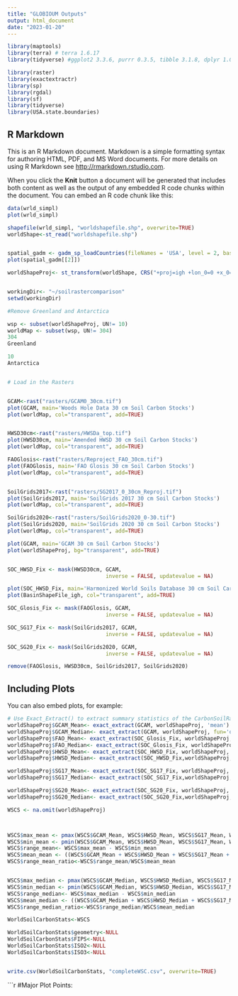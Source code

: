 ---
title: "GLOBIOUM Outputs"
output: html_document
date: "2023-01-20"
---

```{r setup, include=FALSE}
library(maptools)
library(terra) # terra 1.6.17
library(tidyverse) #ggplot2 3.3.6, purrr 0.3.5, tibble 3.1.8, dplyr 1.0.10, tidyr 1.2.1, stringr 1.4.1, readr 2.1.3, forcats 0.5.2 

library(raster)
library(exactextractr)
library(sp)
library(rgdal)
library(sf)
library(tidyverse)
library(USA.state.boundaries)
```

## R Markdown

This is an R Markdown document. Markdown is a simple formatting syntax for authoring HTML, PDF, and MS Word documents. For more details on using R Markdown see <http://rmarkdown.rstudio.com>.

When you click the **Knit** button a document will be generated that includes both content as well as the output of any embedded R code chunks within the document. You can embed an R code chunk like this:

```{r}
data(wrld_simpl)
plot(wrld_simpl)

shapefile(wrld_simpl, "worldshapefile.shp", overwrite=TRUE)
worldShape<-st_read("worldshapefile.shp") 


spatial_gadm <- gadm_sp_loadCountries(fileNames = 'USA', level = 2, basefile = './shapefiles', simplify=0.01)
plot(spatial_gadm[[2]])

worldShapeProj<- st_transform(worldShape, CRS("+proj=igh +lon_0=0 +x_0=0 +y_0=0 +datum=WGS84 +units=m +no_defs") )


workingDir<- "~/soilrastercomparison"
setwd(workingDir)

#Remove Greenland and Antarctica 

wsp <- subset(worldShapeProj, UN!= 10)
worldMap <- subset(wsp, UN!= 304)
304
Greenland

10
Antarctica


# Load in the Rasters


GCAM<-rast("rasters/GCAM0_30cm.tif")
plot(GCAM, main='Woods Hole Data 30 cm Soil Carbon Stocks')
plot(worldMap, col="transparent", add=TRUE)


HWSD30cm<-rast("rasters/HWSDa_top.tif")
plot(HWSD30cm, main='Amended HWSD 30 cm Soil Carbon Stocks')
plot(worldMap, col="transparent", add=TRUE)

FAOGlosis<-rast("rasters/Reproject_FAO_30cm.tif")
plot(FAOGlosis, main='FAO Glosis 30 cm Soil Carbon Stocks')
plot(worldMap, col="transparent", add=TRUE)


SoilGrids2017<-rast("rasters/SG2017_0_30cm_Reproj.tif")
plot(SoilGrids2017, main='SoilGrids 2017 30 cm Soil Carbon Stocks')
plot(worldMap, col="transparent", add=TRUE)

SoilGrids2020<-rast("rasters/SoilGrids2020_0-30.tif")
plot(SoilGrids2020, main='SoilGrids 2020 30 cm Soil Carbon Stocks')
plot(worldMap, col="transparent", add=TRUE)

plot(GCAM, main='GCAM 30 cm Soil Carbon Stocks')
plot(worldShapeProj, bg="transparent", add=TRUE)


SOC_HWSD_Fix <- mask(HWSD30cm, GCAM, 
                               inverse = FALSE, updatevalue = NA) 

plot(SOC_HWSD_Fix, main='Harmonized World Soils Database 30 cm Soil Carbon Stocks')
plot(BasinShapeFile_igh, col="transparent", add=TRUE)

SOC_Glosis_Fix <- mask(FAOGlosis, GCAM, 
                               inverse = FALSE, updatevalue = NA) 

SOC_SG17_Fix <- mask(SoilGrids2017, GCAM, 
                               inverse = FALSE, updatevalue = NA) 

SOC_SG20_Fix <- mask(SoilGrids2020, GCAM, 
                               inverse = FALSE, updatevalue = NA) 

remove(FAOGlosis, HWSD30cm, SoilGrids2017, SoilGrids2020)
```

## Including Plots

You can also embed plots, for example:

```{r}
# Use Exact_Extract() to extract summary statistics of the CarbonSoilRaster by each basin
worldShapeProj$GCAM_Mean<- exact_extract(GCAM, worldShapeProj, 'mean')
worldShapeProj$GCAM_Median<- exact_extract(GCAM, worldShapeProj, fun='quantile', quantiles= 0.5)
worldShapeProj$FAO_Mean<- exact_extract(SOC_Glosis_Fix, worldShapeProj, 'mean')
worldShapeProj$FAO_Median<- exact_extract(SOC_Glosis_Fix, worldShapeProj, fun='quantile', quantiles= 0.5)
worldShapeProj$HWSD_Mean<- exact_extract(SOC_HWSD_Fix, worldShapeProj, 'mean')
worldShapeProj$HWSD_Median<- exact_extract(SOC_HWSD_Fix,worldShapeProj, fun='quantile', quantiles= 0.5)

worldShapeProj$SG17_Mean<- exact_extract(SOC_SG17_Fix, worldShapeProj, 'mean')
worldShapeProj$SG17_Median<- exact_extract(SOC_SG17_Fix,worldShapeProj, fun='quantile', quantiles= 0.5)

worldShapeProj$SG20_Mean<- exact_extract(SOC_SG20_Fix, worldShapeProj, 'mean')
worldShapeProj$SG20_Median<- exact_extract(SOC_SG20_Fix,worldShapeProj, fun='quantile', quantiles= 0.5)
```


```{r}


WSCS <- na.omit(worldShapeProj)  



WSCS$max_mean <- pmax(WSCS$GCAM_Mean, WSCS$HWSD_Mean, WSCS$SG17_Mean, WSCS$SG20_Mean, WSCS$FAO_Mean)
WSCS$min_mean <- pmin(WSCS$GCAM_Mean, WSCS$HWSD_Mean, WSCS$SG17_Mean, WSCS$SG20_Mean, WSCS$FAO_Mean)
WSCS$range_mean<- WSCS$max_mean - WSCS$min_mean
WSCS$mean_mean <- ((WSCS$GCAM_Mean + WSCS$HWSD_Mean + WSCS$SG17_Mean + WSCS$SG20_Mean + WSCS$FAO_Mean)/5)
WSCS$range_mean_ratio<-WSCS$range_mean/WSCS$mean_mean


WSCS$max_median <- pmax(WSCS$GCAM_Median, WSCS$HWSD_Median, WSCS$SG17_Median, WSCS$SG20_Median, WSCS$FAO_Median)
WSCS$min_median <- pmin(WSCS$GCAM_Median, WSCS$HWSD_Median, WSCS$SG17_Median, WSCS$SG20_Median, WSCS$FAO_Median)
WSCS$range_median<- WSCS$max_median - WSCS$min_median
WSCS$mean_median <- ((WSCS$GCAM_Median + WSCS$HWSD_Median + WSCS$SG17_Median + WSCS$SG20_Median + WSCS$FAO_Median)/5)
WSCS$range_median_ratio<-WSCS$range_median/WSCS$mean_median

WorldSoilCarbonStats<-WSCS

WorldSoilCarbonStats$geometry<-NULL
WorldSoilCarbonStats$FIPS<-NULL
WorldSoilCarbonStats$ISO2<-NULL
WorldSoilCarbonStats$ISO3<-NULL


write.csv(WorldSoilCarbonStats, "completeWSC.csv", overwrite=TRUE)
```


```{r}
#Major Plot Points:
